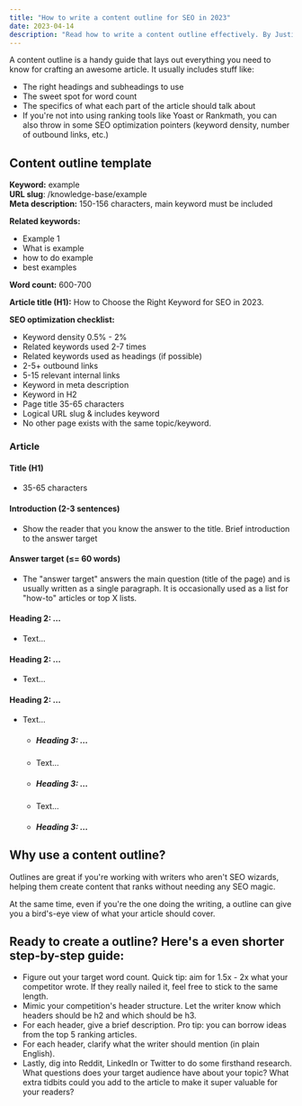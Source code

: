 ```yaml
---
title: "How to write a content outline for SEO in 2023"
date: 2023-04-14
description: "Read how to write a content outline effectively. By Justin Kuijpers"
---
```


A content outline is a handy guide that lays out everything you need to know for crafting an awesome article. It usually includes stuff like:

- The right headings and subheadings to use
- The sweet spot for word count
- The specifics of what each part of the article should talk about
- If you're not into using ranking tools like Yoast or Rankmath, you can also throw in some SEO optimization pointers (keyword density, number of outbound links, etc.)

## Content outline template

**Keyword:** example  
**URL slug**: /knowledge-base/example  
**Meta description:** 150-156 characters, main keyword must be included

**Related keywords:**

- Example 1
- What is example
- how to do example
- best examples

**Word count:** 600-700

**Article title (H1):** How to Choose the Right Keyword for SEO in 2023.

**SEO optimization checklist:**

- Keyword density 0.5% - 2%
- Related keywords used 2-7 times
- Related keywords used as headings (if possible)
- 2-5+ outbound links
- 5-15 relevant internal links
- Keyword in meta description
- Keyword in H2
- Page title 35-65 characters
- Logical URL slug & includes keyword
- No other page exists with the same topic/keyword.

### Article

#### Title (H1)

- 35-65 characters

#### Introduction (2-3 sentences)

- Show the reader that you know the answer to the title. Brief introduction to the answer target

#### Answer target (≤= 60 words)

- The "answer target" answers the main question (title of the page) and is usually written as a single paragraph. It is occasionally used as a list for "how-to" articles or top X lists.

#### Heading 2: …

- Text…

#### Heading 2: …

- Text…

#### Heading 2: …

- Text…
  - ##### Heading 3: …
  - Text…
  - ##### Heading 3: …
  - Text…
  - ##### Heading 3: …

## Why use a content outline?

Outlines are great if you're working with writers who aren't SEO wizards, helping them create content that ranks without needing any SEO magic.

At the same time, even if you're the one doing the writing, a outline can give you a bird's-eye view of what your article should cover.

## Ready to create a outline? Here's a even shorter step-by-step guide:

- Figure out your target word count. Quick tip: aim for 1.5x - 2x what your competitor wrote. If they really nailed it, feel free to stick to the same length.
- Mimic your competition's header structure. Let the writer know which headers should be h2 and which should be h3.
- For each header, give a brief description. Pro tip: you can borrow ideas from the top 5 ranking articles.
- For each header, clarify what the writer should mention (in plain English).
- Lastly, dig into Reddit, LinkedIn or Twitter to do some firsthand research. What questions does your target audience have about your topic? What extra tidbits could you add to the article to make it super valuable for your readers?
